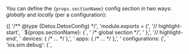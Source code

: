 
<p>
  You can define the <code>{props.sectionName}</code> config section in two
  ways: <i>globally</i> and <i>locally</i> (per a configuration):
</p>

<CodeBlock title=".detoxrc.js" language="javascript">
  {[
    '/** @type {Detox.DetoxConfig} */',
    'module.exports = {',
    '// highlight-start',
    `  ${props.sectionName}: {`,
    '    /* global section */',
    '  },',
    '// highlight-end',
    '  devices: { /* … */ },',
    '  apps: { /* … */ },',
    '  configurations: {',
    `    'ios.sim.debug': {`,
